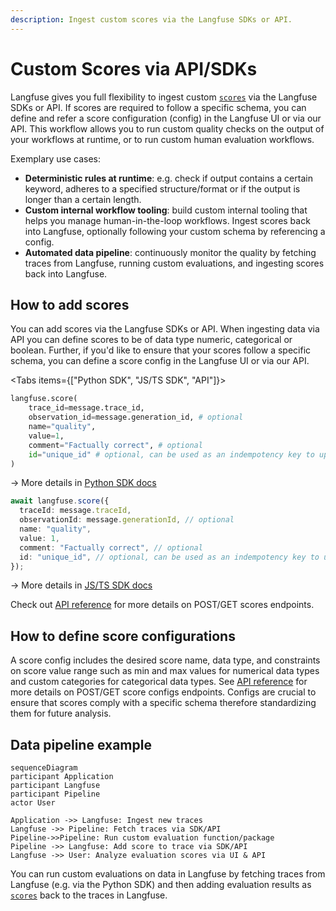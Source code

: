 ```yaml
---
description: Ingest custom scores via the Langfuse SDKs or API.
---
```


# Custom Scores via API/SDKs

Langfuse gives you full flexibility to ingest custom [`scores`](/docs/scores) via the Langfuse SDKs or API. If scores are required to follow a specific schema, you can define and refer a score configuration (config) in the Langfuse UI or via our API. This workflow allows you to run custom quality checks on the output of your workflows at runtime, or to run custom human evaluation workflows.

Exemplary use cases:

- **Deterministic rules at runtime**: e.g. check if output contains a certain keyword, adheres to a specified structure/format or if the output is longer than a certain length.
- **Custom internal workflow tooling**: build custom internal tooling that helps you manage human-in-the-loop workflows. Ingest scores back into Langfuse, optionally following your custom schema by referencing a config.
- **Automated data pipeline**: continuously monitor the quality by fetching traces from Langfuse, running custom evaluations, and ingesting scores back into Langfuse.

## How to add scores

You can add scores via the Langfuse SDKs or API. When ingesting data via API you can define scores to be of data type numeric, categorical or boolean. Further, if you'd like to ensure that your scores follow a specific schema, you can define a score config in the Langfuse UI or via our API. 

<Tabs items={["Python SDK", "JS/TS SDK", "API"]}>
<Tab>

```python
langfuse.score(
    trace_id=message.trace_id,
    observation_id=message.generation_id, # optional
    name="quality",
    value=1,
    comment="Factually correct", # optional
    id="unique_id" # optional, can be used as an indempotency key to update the score subsequently
)
```

→ More details in [Python SDK docs](/docs/sdk/python)

</Tab>
<Tab>

```typescript
await langfuse.score({
  traceId: message.traceId,
  observationId: message.generationId, // optional
  name: "quality",
  value: 1,
  comment: "Factually correct", // optional
  id: "unique_id", // optional, can be used as an indempotency key to update the score subsequently
});
```

→ More details in [JS/TS SDK docs](/docs/sdk/typescript/guide#score)

</Tab>
<Tab>

Check out [API reference](/docs/api) for more details on POST/GET scores endpoints.

</Tab>
</Tabs>

## How to define score configurations 

A score config includes the desired score name, data type, and constraints on score value range such as min and max values for numerical data types and custom categories for categorical data types. See [API reference](/docs/api) for more details on POST/GET score configs endpoints. Configs are crucial to ensure that scores comply with a specific schema therefore standardizing them for future analysis.

## Data pipeline example

```mermaid
sequenceDiagram
participant Application
participant Langfuse
participant Pipeline
actor User

Application ->> Langfuse: Ingest new traces
Langfuse ->> Pipeline: Fetch traces via SDK/API
Pipeline->>Pipeline: Run custom evaluation function/package
Pipeline ->> Langfuse: Add score to trace via SDK/API
Langfuse ->> User: Analyze evaluation scores via UI & API
```

You can run custom evaluations on data in Langfuse by fetching traces from Langfuse (e.g. via the Python SDK) and then adding evaluation results as [`scores`](/docs/scores) back to the traces in Langfuse.

